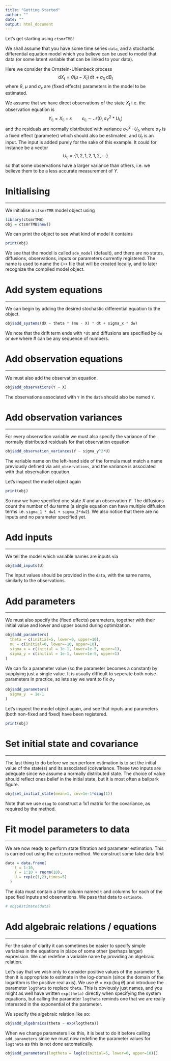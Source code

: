 ```yaml
---
title: "Getting Started"
author: ""
date: ""
output: html_document
---
```


Let's get starting using `ctsmrTMB`!

We shall assume that you have some time series `data`, and a stochastic differential equation model which you believe can be used to model that data (or some latent variable that can be linked to your data). 

Here we consider the Ornstein-Uhlenbeck process
$$ 
\mathrm{d}X_{t} = \theta (\mu - X_{t}) \, \mathrm{d}t \, + \sigma_{X} \, \mathrm{d}B_{t} 
$$
where $\theta$, $\mu$ and $\sigma_x$ are (fixed effects) parameters in the model to be estimated. 

We assume that we have direct observations of the state $X_{t}$ i.e. the observation equation is
$$
Y_{t_{i}} = X_{t_{i}} + \varepsilon \qquad \varepsilon_{t_{i}} \sim \mathcal{N}(0,\sigma_{Y}^{2}*U_{t_{i}})
$$
and the residuals are normally distributed with variance $\sigma_{Y}^{2} \cdot U_{t}$, where $\sigma_{Y}$ is a fixed effect (parameter) which should also be estimated, and $U_{t}$ is an input. The input is added purely for the sake of this example. It could for instance be a vector 
$$
U_{t_{i}} = \left\{ 1,2,1,2,1,2,\cdots \right\}
$$
so that some observations have a larger variance than others, i.e. we believe them to be a less accurate measurement of $Y$.

# Initialising

---

We initialise a `ctsmrTMB` model object using
```r
library(ctsmrTMB)
obj = ctsmrTMB$new()
```

We can print the object to see what kind of model it contains
```r
print(obj)
```

We see that the model is called `sde_model` (default), and there are no states, diffusions, observations, inputs or parameters currently registered. The name is used to name the `C++` file that will be created locally, and to later recognize the compiled model object.

# Add system equations

---

We can begin by adding the desired stochastic differential equation to the object.
```r
obj$add_systems(dX ~ theta * (mu - X) * dt + sigma_x * dw)
```
We note that the drift term ends with `*dt` and diffusions are specified by `dw` or `dw#` where # can be any sequence of numbers.

# Add observation equations

---

We must also add the observation equation.
```r
obj$add_observations(Y ~ X)
```

The observations associated with `Y` in the `data` should also be named `Y`. 

# Add observation variances

---

For every observation variable we must also specify the variance of the normally distributed residuals for that observation equation
```r
obj$add_observation_variances(Y ~ sigma_y^2*U)
```
The variable name on the left-hand side of the formula must match a name previously defined via `add_observations`, and the variance is associated with that observation equation.

Let's inspect the model object again
```r
print(obj)
```
So now we have specified one state $X$ and an observation $Y$. The diffusions count the number of $\mathrm{d}\omega$ terms (a single equation can have multiple diffusion terms i.e. `sigma_1 * dw1 + sigma_2*dw2`). We also notice that there are no inputs and no parameter specified yet.

# Add inputs

---

We tell the model which variable names are inputs via
```r
obj$add_inputs(U)
```
The input values should be provided in the `data`, with the same name, similarly to the observations.


# Add parameters

---

We must also specify the (fixed effects) parameters, together with their initial value and lower and upper bound during optimization.
```r
obj$add_parameters(
  theta = c(initial=5, lower=0, upper=10),
  mu = c(initial=0, lower=-10, upper=10),
  sigma_x = c(initial = 1e-1, lower=1e-5, upper=1),
  sigma_y = c(initial = 1e-1, lower=1e-5, upper=1)
)
```

We can fix a parameter value (so the parameter becomes a constant) by supplying just a single value. It is usually difficult to seperate both noise parameters in practice, so lets say we want to fix $\sigma_{Y}$
```r
obj$add_parameters(
  sigma_y  = 1e-1
)
```

Let's inspect the model object again, and see that inputs and parameters (both non-fixed and fixed) have been registered.
```r
print(obj)
```

# Set initial state and covariance

---

The last thing to do before we can perform estimation is to set the initial value of the state(s) and its associated (co)variance. These two inputs are adequate since we assume a normally distributed state. The choice of value should reflect ones belief in the initial state, but it is most often a ballpark figure.
```r
obj$set_initial_state(mean=1, cov=1e-1*diag(1))
```
Note that we use `diag` to construct a 1x1 matrix for the covariance, as required by the method.


# Fit model parameters to data

---

We are now ready to perform state filtration and parameter estimation. This is carried out using the `estimate` method. We construct some fake data first
```r
data = data.frame(
    t = 1:10,
    Y = 1:10 + rnorm(10),
    U = rep(c(1,2),times=5)
  )
```

The data must contain a time column named `t` and columns for each of the specified inputs and observations. We pass that data to `estimate`.

```r
# obj$estimate(data)
```








# Add algebraic relations / equations

---

For the sake of clarity it can sometimes be easier to specify simple variables in the equations in place of some other (perhaps larger) expression. We can redefine a variable name by providing an algebraic relation.

Let's say that we wish only to consider positive values of the parameter $\theta$, then it is appropriate to estimate in the log-domain (since the domain of the logarithm is the positive real axis). We use $\theta = \exp\left(\log\theta\right)$ and introduce the parameter `logtheta` to replace `theta`. This is obviously just names, and you might as well have written `exp(theta)` directly when specifying the system equations, but calling the parameter `logtheta` reminds one that we are really interested in the exponential of the parameter.

We specify the algebraic relation like so:
```r
obj$add_algebraics(theta ~ exp(logtheta))
```

When we change parameters like this, it is best to do it before calling `add_parameters` since we must now redefine the parameter values for `logtheta` as this is not done automatically.

```r
obj$add_parameters(logtheta = log(c(initial=5, lower=0, upper=10)))
```

